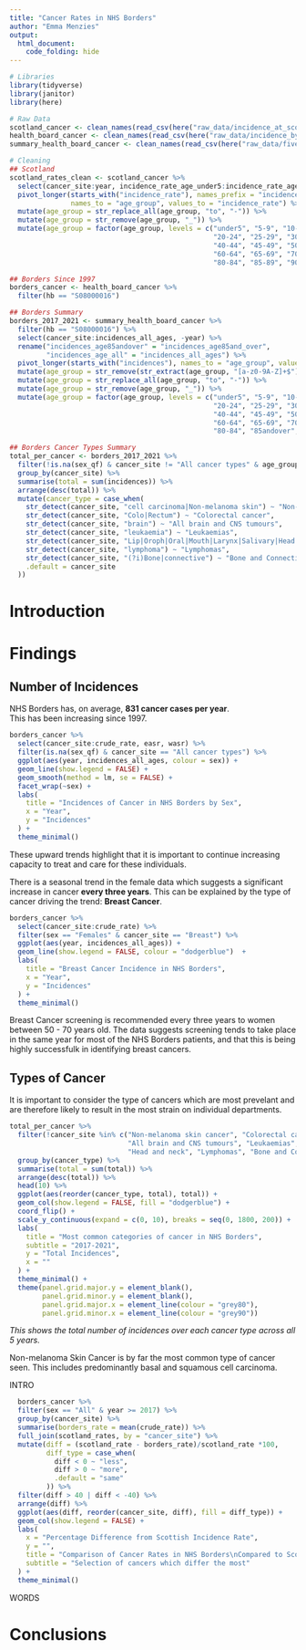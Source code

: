 ```yaml
---
title: "Cancer Rates in NHS Borders"
author: "Emma Menzies"
output:
  html_document:
    code_folding: hide
---
```

```r
# Libraries
library(tidyverse)
library(janitor)
library(here)

# Raw Data
scotland_cancer <- clean_names(read_csv(here("raw_data/incidence_at_scotland_level.csv")))
health_board_cancer <- clean_names(read_csv(here("raw_data/incidence_by_health_board.csv")))
summary_health_board_cancer <- clean_names(read_csv(here("raw_data/five_year_summary_health_board.csv")))

# Cleaning
## Scotland
scotland_rates_clean <- scotland_cancer %>% 
  select(cancer_site:year, incidence_rate_age_under5:incidence_rate_age90and_over) %>% 
  pivot_longer(starts_with("incidence_rate"), names_prefix = "incidence_rate_age",
               names_to = "age_group", values_to = "incidence_rate") %>% 
  mutate(age_group = str_replace_all(age_group, "to", "-")) %>% 
  mutate(age_group = str_remove(age_group, "_")) %>% 
  mutate(age_group = factor(age_group, levels = c("under5", "5-9", "10-14", "15-19",
                                                  "20-24", "25-29", "30-34", "35-39",
                                                  "40-44", "45-49", "50-54", "55-59",
                                                  "60-64", "65-69", "70-74", "75-79",
                                                  "80-84", "85-89", "90andover")))

## Borders Since 1997
borders_cancer <- health_board_cancer %>% 
  filter(hb == "S08000016")

## Borders Summary
borders_2017_2021 <- summary_health_board_cancer %>% 
  filter(hb == "S08000016") %>% 
  select(cancer_site:incidences_all_ages, -year) %>% 
  rename("incidences_age85andover" = "incidences_age85and_over",
         "incidences_age_all" = "incidences_all_ages") %>%
  pivot_longer(starts_with("incidences"), names_to = "age_group", values_to = "incidences") %>%
  mutate(age_group = str_remove(str_extract(age_group, "[a-z0-9A-Z]+$"), "age")) %>% 
  mutate(age_group = str_replace_all(age_group, "to", "-")) %>% 
  mutate(age_group = str_remove(age_group, "_")) %>% 
  mutate(age_group = factor(age_group, levels = c("under5", "5-9", "10-14", "15-19",
                                                  "20-24", "25-29", "30-34", "35-39",
                                                  "40-44", "45-49", "50-54", "55-59",
                                                  "60-64", "65-69", "70-74", "75-79",
                                                  "80-84", "85andover", "all")))

## Borders Cancer Types Summary
total_per_cancer <- borders_2017_2021 %>% 
  filter(!is.na(sex_qf) & cancer_site != "All cancer types" & age_group == "all") %>% 
  group_by(cancer_site) %>% 
  summarise(total = sum(incidences)) %>% 
  arrange(desc(total)) %>% 
  mutate(cancer_type = case_when(
    str_detect(cancer_site, "cell carcinoma|Non-melanoma skin") ~ "Non-melanoma skin cancer",
    str_detect(cancer_site, "Colo|Rectum") ~ "Colorectal cancer",
    str_detect(cancer_site, "brain") ~ "All brain and CNS tumours",
    str_detect(cancer_site, "leukaemia") ~ "Leukaemias",
    str_detect(cancer_site, "Lip|Oroph|Oral|Mouth|Larynx|Salivary|Head|Tongue") ~ "Head and neck",
    str_detect(cancer_site, "lymphoma") ~ "Lymphomas",
    str_detect(cancer_site, "(?i)Bone|connective") ~ "Bone and Connective tissue",
    .default = cancer_site
  )) 
```
# Introduction

# Findings

## Number of Incidences

NHS Borders has, on average, **831 cancer cases per year**.  
This has been increasing since 1997.

```r
borders_cancer %>% 
  select(cancer_site:crude_rate, easr, wasr) %>% 
  filter(is.na(sex_qf) & cancer_site == "All cancer types") %>% 
  ggplot(aes(year, incidences_all_ages, colour = sex)) +
  geom_line(show.legend = FALSE) +
  geom_smooth(method = lm, se = FALSE) +
  facet_wrap(~sex) +
  labs(
    title = "Incidences of Cancer in NHS Borders by Sex",
    x = "Year",
    y = "Incidences"
  ) +
  theme_minimal()
```
These upward trends highlight that it is important to continue increasing capacity to treat and care for these individuals.  

There is a seasonal trend in the female data which suggests a significant increase in cancer **every three years**. This can be explained by the type of cancer driving the trend: **Breast Cancer**.
```r
borders_cancer %>% 
  select(cancer_site:crude_rate) %>% 
  filter(sex == "Females" & cancer_site == "Breast") %>% 
  ggplot(aes(year, incidences_all_ages)) +
  geom_line(show.legend = FALSE, colour = "dodgerblue")  +
  labs(
    title = "Breast Cancer Incidence in NHS Borders",
    x = "Year",
    y = "Incidences"
  ) +
  theme_minimal()
```
Breast Cancer screening is recommended every three years to women between 50 - 70 years old. The data suggests screening tends to take place in the same year for most of the NHS Borders patients, and that this is being highly successfulk in identifying breast cancers.

## Types of Cancer

It is important to consider the type of cancers which are most prevelant and are therefore likely to result in the most strain on individual departments.
```r
total_per_cancer %>% 
  filter(!cancer_site %in% c("Non-melanoma skin cancer", "Colorectal cancer", 
                             "All brain and CNS tumours", "Leukaemias",
                             "Head and neck", "Lymphomas", "Bone and Connective tissue")) %>% 
  group_by(cancer_type) %>% 
  summarise(total = sum(total)) %>% 
  arrange(desc(total)) %>% 
  head(10) %>% 
  ggplot(aes(reorder(cancer_type, total), total)) +
  geom_col(show.legend = FALSE, fill = "dodgerblue") +
  coord_flip() +
  scale_y_continuous(expand = c(0, 10), breaks = seq(0, 1800, 200)) +
  labs(
    title = "Most common categories of cancer in NHS Borders",
    subtitle = "2017-2021",
    y = "Total Incidences",
    x = ""
  ) +
  theme_minimal() +
  theme(panel.grid.major.y = element_blank(),
        panel.grid.minor.y = element_blank(),
        panel.grid.major.x = element_line(colour = "grey80"),
        panel.grid.minor.x = element_line(colour = "grey90"))
```
*This shows the total number of incidences over each cancer type across all 5 years.*

Non-melanoma Skin Cancer is by far the most common type of cancer seen. This includes predominantly basal and squamous cell carcinoma.

INTRO
```r
  borders_cancer %>% 
  filter(sex == "All" & year >= 2017) %>% 
  group_by(cancer_site) %>% 
  summarise(borders_rate = mean(crude_rate)) %>% 
  full_join(scotland_rates, by = "cancer_site") %>% 
  mutate(diff = (scotland_rate - borders_rate)/scotland_rate *100,
         diff_type = case_when(
           diff < 0 ~ "less",
           diff > 0 ~ "more",
           .default = "same"
         )) %>% 
  filter(diff > 40 | diff < -40) %>% 
  arrange(diff) %>% 
  ggplot(aes(diff, reorder(cancer_site, diff), fill = diff_type)) +
  geom_col(show.legend = FALSE) +
  labs(
    x = "Percentage Difference from Scottish Incidence Rate",
    y = "",
    title = "Comparison of Cancer Rates in NHS Borders\nCompared to Scotland as a whole",
    subtitle = "Selection of cancers which differ the most"
  ) +
  theme_minimal()
```
WORDS

# Conclusions


